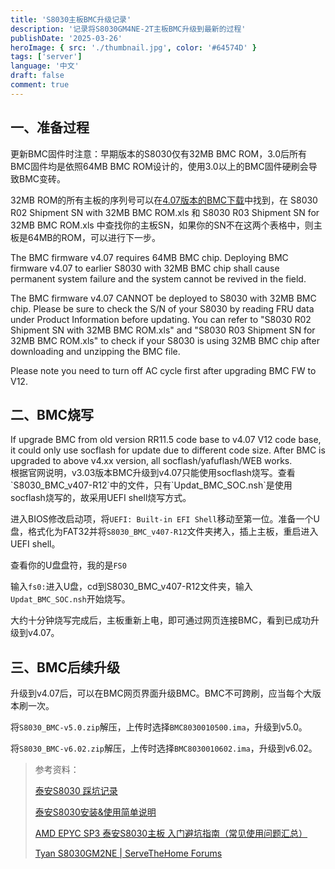 ```yaml
---
title: 'S8030主板BMC升级记录'
description: '记录将S8030GM4NE-2T主板BMC升级到最新的过程'
publishDate: '2025-03-26'
heroImage: { src: './thumbnail.jpg', color: '#64574D' }
tags: ['server']
language: '中文'
draft: false
comment: true
---
```



## 一、准备过程

更新BMC固件时注意：早期版本的S8030仅有32MB BMC ROM，3.0后所有BMC固件均是依照64MB BMC ROM设计的，使用3.0以上的BMC固件硬刷会导致BMC变砖。

32MB ROM的所有主板的序列号可以在[4.07版本的BMC下载](https://www.mitaccomputing.com/en/downloads/details/MitacServer/S8030GM4NE-2T_BMC_1521)中找到，在 S8030 R02 Shipment SN with 32MB BMC ROM.xls 和 S8030 R03 Shipment SN for 32MB BMC ROM.xls 中查找你的主板SN，如果你的SN不在这两个表格中，则主板是64MB的ROM，可以进行下一步。

<Aside type='danger'>
The BMC firmware v4.07 requires 64MB BMC chip. Deploying BMC firmware v4.07 to earlier S8030 with 32MB BMC chip shall cause permanent system failure and the system cannot be revived in the field.

The BMC firmware v4.07 CANNOT be deployed to S8030 with 32MB BMC chip. Please be sure to check the S/N of your S8030 by reading FRU data under Product Information before updating. You can refer to "S8030 R02 Shipment SN with 32MB BMC ROM.xls" and "S8030 R03 Shipment SN for 32MB BMC ROM.xls" to check if your S8030 is using 32MB BMC chip after downloading and unzipping the BMC file.

Please note you need to turn off AC cycle first after upgrading BMC FW to V12.
</Aside>

## 二、BMC烧写

<Aside type='tip'>
If upgrade BMC from old version RR11.5 code base to v4.07 V12 code base, it could only use socflash for update due to different code size. After BMC is upgraded to above v4.xx version, all socflash/yafuflash/WEB works.
</Aside>
根据官网说明，v3.03版本BMC升级到v4.07只能使用socflash烧写。查看`S8030_BMC_v407-R12`中的文件，只有`Updat_BMC_SOC.nsh`是使用socflash烧写的，故采用UEFI shell烧写方式。

进入BIOS修改启动项，将`UEFI: Built-in EFI Shell`移动至第一位。准备一个U盘，格式化为FAT32并将`S8030_BMC_v407-R12`文件夹拷入，插上主板，重启进入UEFI shell。

查看你的U盘盘符，我的是`FS0`

输入`fs0:`进入U盘，cd到S8030_BMC_v407-R12文件夹，输入`Updat_BMC_SOC.nsh`开始烧写。

大约十分钟烧写完成后，主板重新上电，即可通过网页连接BMC，看到已成功升级到v4.07。

## 三、BMC后续升级

升级到v4.07后，可以在BMC网页界面升级BMC。BMC不可跨刷，应当每个大版本刷一次。

将`S8030_BMC-v5.0.zip`解压，上传时选择`BMC8030010500.ima`，升级到v5.0。

将`S8030_BMC-v6.02.zip`解压，上传时选择`BMC8030010602.ima`，升级到v6.02。



> 参考资料：
>
> [泰安S8030 踩坑记录](https://www.bilibili.com/opus/779237737810100248)
>
> [泰安S8030安装&使用简单说明](https://www.bilibili.com/opus/738422556168552473)
>
> [AMD EPYC SP3 泰安S8030主板 入门避坑指南（常见使用问题汇总）](https://www.bilibili.com/opus/852109210756841475)
>
> [Tyan S8030GM2NE | ServeTheHome Forums](https://forums.servethehome.com/index.php?threads/tyan-s8030gm2ne.28914/)

